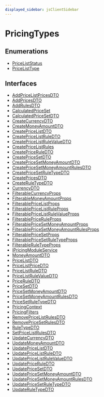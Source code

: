 ```yaml
---
displayed_sidebar: jsClientSidebar
---
```



# PricingTypes

## Enumerations

- [PriceListStatus](../../PricingTypes/enums/internal.internal-1.PricingTypes.PriceListStatus.mdx)
- [PriceListType](../../PricingTypes/enums/internal.internal-1.PricingTypes.PriceListType.mdx)

## Interfaces

- [AddPriceListPricesDTO](../../PricingTypes/interfaces/internal.internal-1.PricingTypes.AddPriceListPricesDTO.mdx)
- [AddPricesDTO](../../PricingTypes/interfaces/internal.internal-1.PricingTypes.AddPricesDTO.mdx)
- [AddRulesDTO](../../PricingTypes/interfaces/internal.internal-1.PricingTypes.AddRulesDTO.mdx)
- [CalculatedPriceSet](../../PricingTypes/interfaces/internal.internal-1.PricingTypes.CalculatedPriceSet.mdx)
- [CalculatedPriceSetDTO](../../PricingTypes/interfaces/internal.internal-1.PricingTypes.CalculatedPriceSetDTO.mdx)
- [CreateCurrencyDTO](../../PricingTypes/interfaces/internal.internal-1.PricingTypes.CreateCurrencyDTO.mdx)
- [CreateMoneyAmountDTO](../../PricingTypes/interfaces/internal.internal-1.PricingTypes.CreateMoneyAmountDTO.mdx)
- [CreatePriceListDTO](../../PricingTypes/interfaces/internal.internal-1.PricingTypes.CreatePriceListDTO.mdx)
- [CreatePriceListRuleDTO](../../PricingTypes/interfaces/internal.internal-1.PricingTypes.CreatePriceListRuleDTO.mdx)
- [CreatePriceListRuleValueDTO](../../PricingTypes/interfaces/internal.internal-1.PricingTypes.CreatePriceListRuleValueDTO.mdx)
- [CreatePriceListRules](../../PricingTypes/interfaces/internal.internal-1.PricingTypes.CreatePriceListRules.mdx)
- [CreatePriceRuleDTO](../../PricingTypes/interfaces/internal.internal-1.PricingTypes.CreatePriceRuleDTO.mdx)
- [CreatePriceSetDTO](../../PricingTypes/interfaces/internal.internal-1.PricingTypes.CreatePriceSetDTO.mdx)
- [CreatePriceSetMoneyAmountDTO](../../PricingTypes/interfaces/internal.internal-1.PricingTypes.CreatePriceSetMoneyAmountDTO.mdx)
- [CreatePriceSetMoneyAmountRulesDTO](../../PricingTypes/interfaces/internal.internal-1.PricingTypes.CreatePriceSetMoneyAmountRulesDTO.mdx)
- [CreatePriceSetRuleTypeDTO](../../PricingTypes/interfaces/internal.internal-1.PricingTypes.CreatePriceSetRuleTypeDTO.mdx)
- [CreatePricesDTO](../../PricingTypes/interfaces/internal.internal-1.PricingTypes.CreatePricesDTO.mdx)
- [CreateRuleTypeDTO](../../PricingTypes/interfaces/internal.internal-1.PricingTypes.CreateRuleTypeDTO.mdx)
- [CurrencyDTO](../../PricingTypes/interfaces/internal.internal-1.PricingTypes.CurrencyDTO.mdx)
- [FilterableCurrencyProps](../../PricingTypes/interfaces/internal.internal-1.PricingTypes.FilterableCurrencyProps.mdx)
- [FilterableMoneyAmountProps](../../PricingTypes/interfaces/internal.internal-1.PricingTypes.FilterableMoneyAmountProps.mdx)
- [FilterablePriceListProps](../../PricingTypes/interfaces/internal.internal-1.PricingTypes.FilterablePriceListProps.mdx)
- [FilterablePriceListRuleProps](../../PricingTypes/interfaces/internal.internal-1.PricingTypes.FilterablePriceListRuleProps.mdx)
- [FilterablePriceListRuleValueProps](../../PricingTypes/interfaces/internal.internal-1.PricingTypes.FilterablePriceListRuleValueProps.mdx)
- [FilterablePriceRuleProps](../../PricingTypes/interfaces/internal.internal-1.PricingTypes.FilterablePriceRuleProps.mdx)
- [FilterablePriceSetMoneyAmountProps](../../PricingTypes/interfaces/internal.internal-1.PricingTypes.FilterablePriceSetMoneyAmountProps.mdx)
- [FilterablePriceSetMoneyAmountRulesProps](../../PricingTypes/interfaces/internal.internal-1.PricingTypes.FilterablePriceSetMoneyAmountRulesProps.mdx)
- [FilterablePriceSetProps](../../PricingTypes/interfaces/internal.internal-1.PricingTypes.FilterablePriceSetProps.mdx)
- [FilterablePriceSetRuleTypeProps](../../PricingTypes/interfaces/internal.internal-1.PricingTypes.FilterablePriceSetRuleTypeProps.mdx)
- [FilterableRuleTypeProps](../../PricingTypes/interfaces/internal.internal-1.PricingTypes.FilterableRuleTypeProps.mdx)
- [IPricingModuleService](../../PricingTypes/interfaces/internal.internal-1.PricingTypes.IPricingModuleService.mdx)
- [MoneyAmountDTO](../../PricingTypes/interfaces/internal.internal-1.PricingTypes.MoneyAmountDTO.mdx)
- [PriceListDTO](../../PricingTypes/interfaces/internal.internal-1.PricingTypes.PriceListDTO.mdx)
- [PriceListPriceDTO](../../PricingTypes/interfaces/internal.internal-1.PricingTypes.PriceListPriceDTO.mdx)
- [PriceListRuleDTO](../../PricingTypes/interfaces/internal.internal-1.PricingTypes.PriceListRuleDTO.mdx)
- [PriceListRuleValueDTO](../../PricingTypes/interfaces/internal.internal-1.PricingTypes.PriceListRuleValueDTO.mdx)
- [PriceRuleDTO](../../PricingTypes/interfaces/internal.internal-1.PricingTypes.PriceRuleDTO.mdx)
- [PriceSetDTO](../../PricingTypes/interfaces/internal.internal-1.PricingTypes.PriceSetDTO.mdx)
- [PriceSetMoneyAmountDTO](../../PricingTypes/interfaces/internal.internal-1.PricingTypes.PriceSetMoneyAmountDTO.mdx)
- [PriceSetMoneyAmountRulesDTO](../../PricingTypes/interfaces/internal.internal-1.PricingTypes.PriceSetMoneyAmountRulesDTO.mdx)
- [PriceSetRuleTypeDTO](../../PricingTypes/interfaces/internal.internal-1.PricingTypes.PriceSetRuleTypeDTO.mdx)
- [PricingContext](../../PricingTypes/interfaces/internal.internal-1.PricingTypes.PricingContext.mdx)
- [PricingFilters](../../PricingTypes/interfaces/internal.internal-1.PricingTypes.PricingFilters.mdx)
- [RemovePriceListRulesDTO](../../PricingTypes/interfaces/internal.internal-1.PricingTypes.RemovePriceListRulesDTO.mdx)
- [RemovePriceSetRulesDTO](../../PricingTypes/interfaces/internal.internal-1.PricingTypes.RemovePriceSetRulesDTO.mdx)
- [RuleTypeDTO](../../PricingTypes/interfaces/internal.internal-1.PricingTypes.RuleTypeDTO.mdx)
- [SetPriceListRulesDTO](../../PricingTypes/interfaces/internal.internal-1.PricingTypes.SetPriceListRulesDTO.mdx)
- [UpdateCurrencyDTO](../../PricingTypes/interfaces/internal.internal-1.PricingTypes.UpdateCurrencyDTO.mdx)
- [UpdateMoneyAmountDTO](../../PricingTypes/interfaces/internal.internal-1.PricingTypes.UpdateMoneyAmountDTO.mdx)
- [UpdatePriceListDTO](../../PricingTypes/interfaces/internal.internal-1.PricingTypes.UpdatePriceListDTO.mdx)
- [UpdatePriceListRuleDTO](../../PricingTypes/interfaces/internal.internal-1.PricingTypes.UpdatePriceListRuleDTO.mdx)
- [UpdatePriceListRuleValueDTO](../../PricingTypes/interfaces/internal.internal-1.PricingTypes.UpdatePriceListRuleValueDTO.mdx)
- [UpdatePriceRuleDTO](../../PricingTypes/interfaces/internal.internal-1.PricingTypes.UpdatePriceRuleDTO.mdx)
- [UpdatePriceSetDTO](../../PricingTypes/interfaces/internal.internal-1.PricingTypes.UpdatePriceSetDTO.mdx)
- [UpdatePriceSetMoneyAmountDTO](../../PricingTypes/interfaces/internal.internal-1.PricingTypes.UpdatePriceSetMoneyAmountDTO.mdx)
- [UpdatePriceSetMoneyAmountRulesDTO](../../PricingTypes/interfaces/internal.internal-1.PricingTypes.UpdatePriceSetMoneyAmountRulesDTO.mdx)
- [UpdatePriceSetRuleTypeDTO](../../PricingTypes/interfaces/internal.internal-1.PricingTypes.UpdatePriceSetRuleTypeDTO.mdx)
- [UpdateRuleTypeDTO](../../PricingTypes/interfaces/internal.internal-1.PricingTypes.UpdateRuleTypeDTO.mdx)
